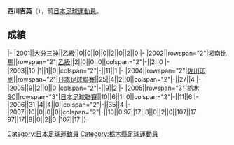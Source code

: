
{{Infobox football biography
|name=西川吉英
|image=
|fullname=西川吉英
|birth_date={{Birth date and age|1978|4|10}}
|cityofbirth=[[栃木縣|栃木縣]]
|countryofbirth=[[日本|日本]]
|position=[[中场|中场]]
|currentclub=
|youthyears1=1994–1996|youthclubs1=[[Yaita_Higashi_High_School|Yaita Higashi High School]]
|youthyears2=1997–2000|youthclubs2=[[中央大學_(日本)|中央大學]]
|years1=2001|clubs1=[[大分三神|大分三神]]|caps1=0|goals1=0
|years2=2002–2003|clubs2=[[湘南比馬|湘南比馬]]|caps2=12|goals2=1
|years3=2004–2005|clubs3=[[佐川印刷SC|佐川印刷]]|caps3=34|goals3=6
|years4=2005–2007|clubs4=[[栃木SC|栃木SC]]|caps4=51|goals4=10
|totalcaps=97|totalgoals=17
|nationalyears=
|nationalteam=
|nationalcaps(goals)=
}}
'''西川吉英'''（{{Bd|1978年|4月10日||}}），前[[日本|日本]][[足球|足球]][[運動員|運動員]]。

==成績==
{{Football player club statistics 1|YYN}}
{{Football player club statistics 2|JPN|YYN}}
|-
|2001||[[大分三神|大分三神]]||[[日本職業足球乙級聯賽|乙級]]||0||0||0||0||2||0||2||0
|-
|2002||rowspan="2"|[[湘南比馬|湘南比馬]]||rowspan="2"|[[日本職業足球乙級聯賽|乙級]]||2||0||0||0||colspan="2"|-||2||0
|-
|2003||10||1||1||0||colspan="2"|-||11||1
|-
|2004||rowspan="2"|[[佐川印刷SC|佐川印刷]]||rowspan="2"|[[日本足球聯賽_(1999年以後)|日本足球聯賽]]||25||4||2||0||colspan="2"|-||27||4
|-
|2005||9||2||0||0||colspan="2"|-||9||2
|-
|2005||rowspan="3"|[[栃木SC|栃木SC]]||rowspan="3"|[[日本足球聯賽_(1999年以後)|日本足球聯賽]]||10||6||1||0||colspan="2"|-||11||6
|-
|2006||31||4||4||0||colspan="2"|-||35||4
|-
|2007||10||0||0||0||colspan="2"|-||10||0
{{Football player club statistics 3|1|JPN}}97||17||8||0||2||0||107||17
{{Football player club statistics 5}}97||17||8||0||2||0||107||17
|}

{{Japan-footy-bio-stub}}
[[Category:日本足球運動員|Category:日本足球運動員]]
[[Category:栃木縣足球運動員|Category:栃木縣足球運動員]]